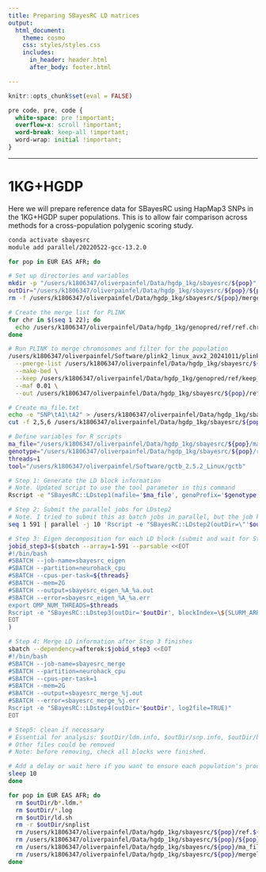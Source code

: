 ```yaml
---
title: Preparing SBayesRC LD matrices
output: 
  html_document:
    theme: cosmo
    css: styles/styles.css
    includes:
      in_header: header.html
      after_body: footer.html

---
```


```r
knitr::opts_chunk$set(eval = FALSE)
```

```css
pre code, pre, code {
  white-space: pre !important;
  overflow-x: scroll !important;
  word-break: keep-all !important;
  word-wrap: initial !important;
}
```

***

# 1KG+HGDP

Here we will prepare reference data for SBayesRC using HapMap3 SNPs in the 1KG+HGDP super populations. This is to allow fair comparison across methods for a cross-population polygenic scoring study. 

```bash
conda activate sbayesrc
module add parallel/20220522-gcc-13.2.0

for pop in EUR EAS AFR; do

# Set up directories and variables
mkdir -p "/users/k1806347/oliverpainfel/Data/hgdp_1kg/sbayesrc/${pop}"
outDir="/users/k1806347/oliverpainfel/Data/hgdp_1kg/sbayesrc/${pop}/${pop}.hm3"
rm -f /users/k1806347/oliverpainfel/Data/hgdp_1kg/sbayesrc/${pop}/mergelist.txt

# Create the merge list for PLINK
for chr in $(seq 1 22); do
  echo /users/k1806347/oliverpainfel/Data/hgdp_1kg/genopred/ref/ref.chr${chr} >> /users/k1806347/oliverpainfel/Data/hgdp_1kg/sbayesrc/${pop}/mergelist.txt
done

# Run PLINK to merge chromosomes and filter for the population
/users/k1806347/oliverpainfel/Software/plink2_linux_avx2_20241011/plink2 \
  --pmerge-list /users/k1806347/oliverpainfel/Data/hgdp_1kg/sbayesrc/${pop}/mergelist.txt \
  --make-bed \
  --keep /users/k1806347/oliverpainfel/Data/hgdp_1kg/genopred/ref/keep_files/${pop}.keep \
  --maf 0.01 \
  --out /users/k1806347/oliverpainfel/Data/hgdp_1kg/sbayesrc/${pop}/ref.${pop}.GW

# Create ma_file.txt
echo -e "SNP\tA1\tA2" > /users/k1806347/oliverpainfel/Data/hgdp_1kg/sbayesrc/${pop}/ma_file.txt
cut -f 2,5,6 /users/k1806347/oliverpainfel/Data/hgdp_1kg/sbayesrc/${pop}/ref.${pop}.GW.bim >> /users/k1806347/oliverpainfel/Data/hgdp_1kg/sbayesrc/${pop}/ma_file.txt

# Define variables for R scripts
ma_file="/users/k1806347/oliverpainfel/Data/hgdp_1kg/sbayesrc/${pop}/ma_file.txt"
genotype="/users/k1806347/oliverpainfel/Data/hgdp_1kg/sbayesrc/${pop}/ref.${pop}.GW"
threads=1
tool="/users/k1806347/oliverpainfel/Software/gctb_2.5.2_Linux/gctb"

# Step 1: Generate the LD block information
# Note. Updated script to use the tool parameter in this command
Rscript -e "SBayesRC::LDstep1(mafile='$ma_file', genoPrefix='$genotype', outDir='$outDir', genoCHR='', blockRef='', log2file=TRUE, tool='$tool')"

# Step 2: Submit the parallel jobs for LDstep2
# Note. I tried to submit this as batch jobs in parallel, but the job kept completing halfway through. Very odd.
seq 1 591 | parallel -j 10 'Rscript -e "SBayesRC::LDstep2(outDir=\"'$outDir'\", blockIndex={}, log2file=TRUE)"'

# Step 3: Eigen decomposition for each LD block (submit and wait for Step 2 to complete)
jobid_step3=$(sbatch --array=1-591 --parsable <<EOT
#!/bin/bash
#SBATCH --job-name=sbayesrc_eigen
#SBATCH --partition=neurohack_cpu
#SBATCH --cpus-per-task=${threads}
#SBATCH --mem=2G
#SBATCH --output=sbayesrc_eigen_%A_%a.out
#SBATCH --error=sbayesrc_eigen_%A_%a.err
export OMP_NUM_THREADS=$threads
Rscript -e "SBayesRC::LDstep3(outDir='$outDir', blockIndex=\${SLURM_ARRAY_TASK_ID}, log2file=TRUE)"
EOT
)

# Step 4: Merge LD information after Step 3 finishes
sbatch --dependency=afterok:$jobid_step3 <<EOT
#!/bin/bash
#SBATCH --job-name=sbayesrc_merge
#SBATCH --partition=neurohack_cpu
#SBATCH --cpus-per-task=1
#SBATCH --mem=2G
#SBATCH --output=sbayesrc_merge_%j.out
#SBATCH --error=sbayesrc_merge_%j.err
Rscript -e "SBayesRC::LDstep4(outDir='$outDir', log2file=TRUE)"
EOT

# Step5: clean if necessary
# Essential for analysis: $outDir/ldm.info, $outDir/snp.info, $outDir/block*.eigen.bin 
# Other files could be removed
# Note: before removing, check all blocks were finished.

# Add a delay or wait here if you want to ensure each population's processing finishes before starting the next.
sleep 10
done

for pop in EUR EAS AFR; do
  rm $outDir/b*.ldm.*
  rm $outDir/*.log
  rm $outDir/ld.sh
  rm -r $outDir/snplist
  rm /users/k1806347/oliverpainfel/Data/hgdp_1kg/sbayesrc/${pop}/ref.${pop}.GW*
  rm /users/k1806347/oliverpainfel/Data/hgdp_1kg/sbayesrc/${pop}/${pop}.hm3.log
  rm /users/k1806347/oliverpainfel/Data/hgdp_1kg/sbayesrc/${pop}/ma_file.txt
  rm /users/k1806347/oliverpainfel/Data/hgdp_1kg/sbayesrc/${pop}/mergelist.txt
done

```
